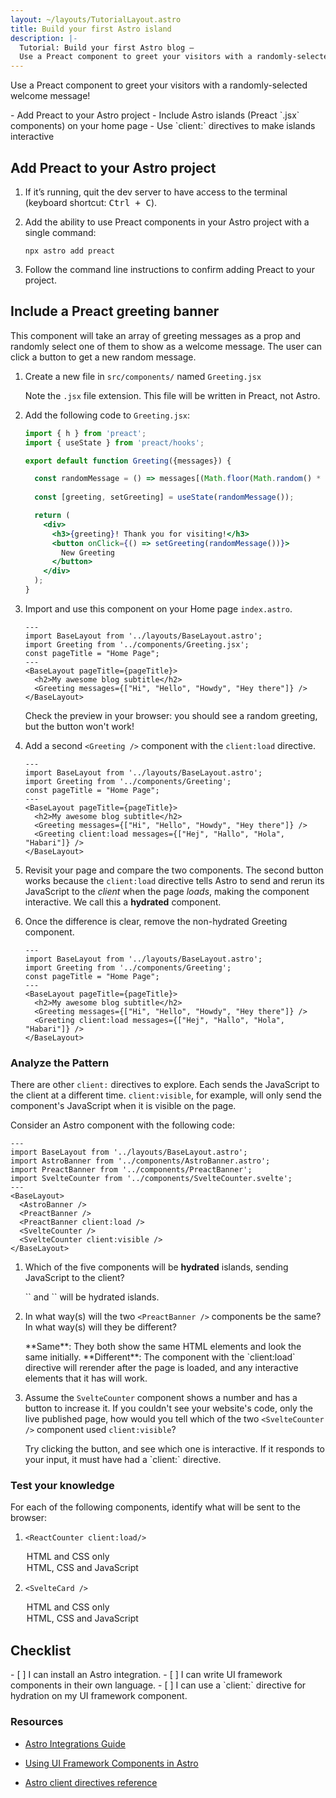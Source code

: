```yaml
---
layout: ~/layouts/TutorialLayout.astro
title: Build your first Astro island
description: |-
  Tutorial: Build your first Astro blog —
  Use a Preact component to greet your visitors with a randomly-selected message
---
```



 Use a Preact component to greet your visitors with a randomly-selected welcome message!

<PreCheck>
  - Add Preact to your Astro project
  - Include Astro islands (Preact `.jsx` components) on your home page
  - Use `client:` directives to make islands interactive
</PreCheck>

## Add Preact to your Astro project

1. If it’s running, quit the dev server to have access to the terminal (keyboard shortcut: <kbd>Ctrl + C</kbd>).

2. Add the ability to use Preact components in your Astro project with a single command:

    ```shell
    npx astro add preact
    ```

2. Follow the command line instructions to confirm adding Preact to your project.
 

## Include a Preact greeting banner

This component will take an array of greeting messages as a prop and randomly select one of them to show as a welcome message. The user can click a button to get a new random message.

1. Create a new file in `src/components/` named `Greeting.jsx`

    Note the `.jsx` file extension. This file will be written in Preact, not Astro.

2. Add the following code to `Greeting.jsx`:

    ```jsx title="src/components/Greeting.jsx"
    import { h } from 'preact';
    import { useState } from 'preact/hooks';

    export default function Greeting({messages}) {

      const randomMessage = () => messages[(Math.floor(Math.random() * messages.length))];
      
      const [greeting, setGreeting] = useState(randomMessage());

      return (
        <div> 
          <h3>{greeting}! Thank you for visiting!</h3>
          <button onClick={() => setGreeting(randomMessage())}>
            New Greeting
          </button>
        </div>
      );
    }
    ```

3. Import and use this component on your Home page `index.astro`.

    ```astro title="src/pages/index.astro" ins={3,8}
    ---
    import BaseLayout from '../layouts/BaseLayout.astro';
    import Greeting from '../components/Greeting.jsx';
    const pageTitle = "Home Page";
    ---
    <BaseLayout pageTitle={pageTitle}>
      <h2>My awesome blog subtitle</h2>
      <Greeting messages={["Hi", "Hello", "Howdy", "Hey there"]} />
    </BaseLayout>
    ```

    Check the preview in your browser: you should see a random greeting, but the button won't work!


4. Add a second `<Greeting />` component with the `client:load` directive.

    ```astro title="src/pages/index.astro" ins={9} "client:load"
    ---
    import BaseLayout from '../layouts/BaseLayout.astro';
    import Greeting from '../components/Greeting';
    const pageTitle = "Home Page";
    ---
    <BaseLayout pageTitle={pageTitle}>
      <h2>My awesome blog subtitle</h2>
      <Greeting messages={["Hi", "Hello", "Howdy", "Hey there"]} />
      <Greeting client:load messages={["Hej", "Hallo", "Hola", "Habari"]} />
    </BaseLayout>
    ```

  5. Revisit your page and compare the two components. The second button works because the `client:load` directive tells Astro to send and rerun its JavaScript to the _client_ when the page _loads_, making the component interactive. We call this a **hydrated** component.
  
  6. Once the difference is clear, remove the non-hydrated Greeting component.


      ```astro title="src/pages/index.astro" del={8} "client:load"
      ---
      import BaseLayout from '../layouts/BaseLayout.astro';
      import Greeting from '../components/Greeting';
      const pageTitle = "Home Page";
      ---
      <BaseLayout pageTitle={pageTitle}>
        <h2>My awesome blog subtitle</h2>
        <Greeting messages={["Hi", "Hello", "Howdy", "Hey there"]} />
        <Greeting client:load messages={["Hej", "Hallo", "Hola", "Habari"]} />
      </BaseLayout>
      ```

<Box icon="question-mark">

### Analyze the Pattern

There are other `client:` directives to explore. Each sends the JavaScript to the client at a different time. `client:visible`, for example, will only send the component's JavaScript when it is visible on the page.

Consider an Astro component with the following code:

```astro
---
import BaseLayout from '../layouts/BaseLayout.astro';
import AstroBanner from '../components/AstroBanner.astro';
import PreactBanner from '../components/PreactBanner';
import SvelteCounter from '../components/SvelteCounter.svelte';
---
<BaseLayout>
  <AstroBanner />
  <PreactBanner />
  <PreactBanner client:load />
  <SvelteCounter />
  <SvelteCounter client:visible />
</BaseLayout>
```

1. Which of the five components will be **hydrated** islands, sending JavaScript to the client?

    <p>
      <Spoiler>`<PreactBanner client:load />` and `<SvelteCounter client:visible />` will be hydrated islands.</Spoiler>
    </p>

2. In what way(s) will the two `<PreactBanner />` components be the same? In what way(s) will they be different? 

    <p>
      <Spoiler>**Same**: They both show the same HTML elements and look the same initially. **Different**: The component with the `client:load` directive will rerender after the page is loaded, and any interactive elements that it has will work.</Spoiler>
    </p>

3. Assume the `SvelteCounter` component shows a number and has a button to increase it. If you couldn't see your website's code, only the live published page, how would you tell which of the two `<SvelteCounter />` component used `client:visible`? 

    <p>
      <Spoiler>Try clicking the button, and see which one is interactive. If it responds to your input, it must have had a `client:` directive.</Spoiler>
    </p>
</Box>



<Box icon="question-mark">

### Test your knowledge

For each of the following components, identify what will be sent to the browser:

1. `<ReactCounter client:load/>`

    <MultipleChoice>
      <Option>
        HTML and CSS only
      </Option>
      <Option isCorrect>
        HTML, CSS and JavaScript
      </Option>
    </MultipleChoice>

2. `<SvelteCard />`

    <MultipleChoice>
      <Option  isCorrect>
        HTML and CSS only
      </Option>
      <Option>
        HTML, CSS and JavaScript
      </Option>
    </MultipleChoice>
</Box>

<Box icon="check-list">

## Checklist

<Checklist>
- [ ] I can install an Astro integration.
- [ ] I can write UI framework components in their own language.
- [ ] I can use a `client:` directive for hydration on my UI framework component.
</Checklist>
</Box>

### Resources

- [Astro Integrations Guide](/en/guides/integrations-guide/)

- [Using UI Framework Components in Astro](/en/core-concepts/framework-components/#using-framework-components)

- [Astro client directives reference](/en/reference/directives-reference/#client-directives)
